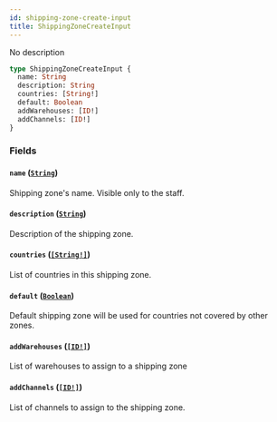 ```yaml
---
id: shipping-zone-create-input
title: ShippingZoneCreateInput
---
```


No description

```graphql
type ShippingZoneCreateInput {
  name: String
  description: String
  countries: [String!]
  default: Boolean
  addWarehouses: [ID!]
  addChannels: [ID!]
}
```

### Fields

#### `name` ([`String`](../../../developer/api-reference/scalars/string))

Shipping zone's name. Visible only to the staff.

#### `description` ([`String`](../../../developer/api-reference/scalars/string))

Description of the shipping zone.

#### `countries` ([`[String!]`](../../../developer/api-reference/scalars/string))

List of countries in this shipping zone.

#### `default` ([`Boolean`](../../../developer/api-reference/scalars/boolean))

Default shipping zone will be used for countries not covered by other zones.

#### `addWarehouses` ([`[ID!]`](../../../developer/api-reference/scalars/id))

List of warehouses to assign to a shipping zone

#### `addChannels` ([`[ID!]`](../../../developer/api-reference/scalars/id))

List of channels to assign to the shipping zone.
